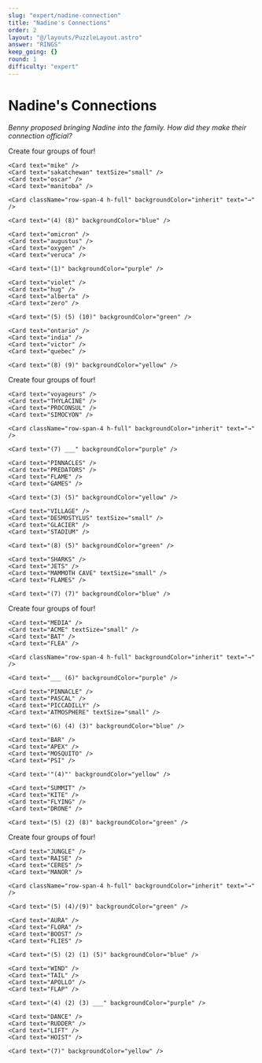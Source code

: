 ```yaml
---
slug: "expert/nadine-connection"
title: "Nadine's Connections"
order: 2
layout: "@/layouts/PuzzleLayout.astro"
answer: "RINGS"
keep_going: {}
round: 1
difficulty: "expert"
---
```



# Nadine&apos;s Connections

_Benny proposed bringing Nadine into the family. How did they make their connection official?_

<div className="font-['Arial'] grid gap-2 grid-cols-[repeat(4,_minmax(0,_1fr))_20px_minmax(0,_1fr)] ">
    <p className="col-span-4 text-center mb-0 font-['Arial'] font-bold text-xl">Create four groups of four!</p>
    <div className="col-span-2"/>

    <Card text="mike" />
    <Card text="sakatchewan" textSize="small" />
    <Card text="oscar" />
    <Card text="manitoba" />

    <Card className="row-span-4 h-full" backgroundColor="inherit" text="→" />

    <Card text="(4) (8)" backgroundColor="blue" />

    <Card text="omicron" />
    <Card text="augustus" />
    <Card text="oxygen" />
    <Card text="veruca" />

    <Card text="(1)" backgroundColor="purple" />

    <Card text="violet" />
    <Card text="hug" />
    <Card text="alberta" />
    <Card text="zero" />

    <Card text="(5) (5) (10)" backgroundColor="green" />

    <Card text="ontario" />
    <Card text="india" />
    <Card text="victor" />
    <Card text="quebec" />

    <Card text="(8) (9)" backgroundColor="yellow" />

</div>

<div className="font-['Arial'] grid gap-2 grid-cols-[repeat(4,_minmax(0,_1fr))_20px_minmax(0,_1fr)] ">
    <p className="col-span-4 text-center mb-0 font-['Arial'] font-bold text-xl">Create four groups of four!</p>
    <div className="col-span-2"/>

    <Card text="voyageurs" />
    <Card text="THYLACINE" />
    <Card text="PROCONSUL" />
    <Card text="SIMOCYON" />

    <Card className="row-span-4 h-full" backgroundColor="inherit" text="→" />

    <Card text="(7) ___" backgroundColor="purple" />

    <Card text="PINNACLES" />
    <Card text="PREDATORS" />
    <Card text="FLAME" />
    <Card text="GAMES" />

    <Card text="(3) (5)" backgroundColor="yellow" />

    <Card text="VILLAGE" />
    <Card text="DESMOSTYLUS" textSize="small" />
    <Card text="GLACIER" />
    <Card text="STADIUM" />

    <Card text="(8) (5)" backgroundColor="green" />

    <Card text="SHARKS" />
    <Card text="JETS" />
    <Card text="MAMMOTH CAVE" textSize="small" />
    <Card text="FLAMES" />

    <Card text="(7) (7)" backgroundColor="blue" />

</div>

<div className="font-['Arial'] grid gap-2 grid-cols-[repeat(4,_minmax(0,_1fr))_20px_minmax(0,_1fr)] ">
    <p className="col-span-4 text-center mb-0 font-['Arial'] font-bold text-xl">Create four groups of four!</p>
    <div className="col-span-2"/>

    <Card text="MEDIA" />
    <Card text="ACME" textSize="small" />
    <Card text="BAT" />
    <Card text="FLEA" />

    <Card className="row-span-4 h-full" backgroundColor="inherit" text="→" />

    <Card text="___ (6)" backgroundColor="purple" />

    <Card text="PINNACLE" />
    <Card text="PASCAL" />
    <Card text="PICCADILLY" />
    <Card text="ATMOSPHERE" textSize="small" />

    <Card text="(6) (4) (3)" backgroundColor="blue" />

    <Card text="BAR" />
    <Card text="APEX" />
    <Card text="MOSQUITO" />
    <Card text="PSI" />

    <Card text='"(4)"' backgroundColor="yellow" />

    <Card text="SUMMIT" />
    <Card text="KITE" />
    <Card text="FLYING" />
    <Card text="DRONE" />

    <Card text="(5) (2) (8)" backgroundColor="green" />

</div>

<div className="font-['Arial'] grid gap-2 grid-cols-[repeat(4,_minmax(0,_1fr))_20px_minmax(0,_1fr)] ">
    <p className="col-span-4 text-center mb-0 font-['Arial'] font-bold text-xl">Create four groups of four!</p>
    <div className="col-span-2"/>

    <Card text="JUNGLE" />
    <Card text="RAISE" />
    <Card text="CERES" />
    <Card text="MANOR" />

    <Card className="row-span-4 h-full" backgroundColor="inherit" text="→" />

    <Card text="(5) (4)/(9)" backgroundColor="green" />

    <Card text="AURA" />
    <Card text="FLORA" />
    <Card text="BOOST" />
    <Card text="FLIES" />

    <Card text="(5) (2) (1) (5)" backgroundColor="blue" />

    <Card text="WIND" />
    <Card text="TAIL" />
    <Card text="APOLLO" />
    <Card text="FLAP" />

    <Card text="(4) (2) (3) ___" backgroundColor="purple" />

    <Card text="DANCE" />
    <Card text="RUDDER" />
    <Card text="LIFT" />
    <Card text="HOIST" />

    <Card text="(7)" backgroundColor="yellow" />

</div>
